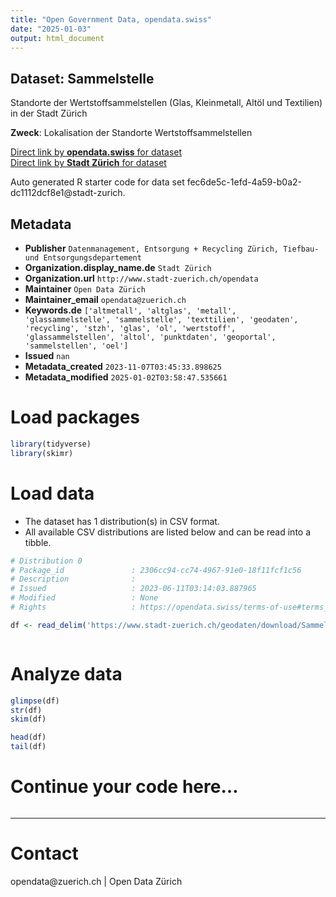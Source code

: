 ```yaml
---
title: "Open Government Data, opendata.swiss"
date: "2025-01-03"
output: html_document
---
```


## Dataset: Sammelstelle

Standorte der Wertstoffsammelstellen (Glas, Kleinmetall, Altöl und Textilien) in der Stadt Zürich

**Zweck**: Lokalisation der Standorte Wertstoffsammelstellen

[Direct link by **opendata.swiss** for dataset](https://opendata.swiss/de/dataset/sammelstelle1)<br>
[Direct link by **Stadt Zürich** for dataset](https://data.stadt-zuerich.ch/dataset/geo_sammelstelle)

Auto generated R starter code for data set fec6de5c-1efd-4a59-b0a2-dc1112dcf8e1@stadt-zurich.

## Metadata

- **Publisher** `Datenmanagement, Entsorgung + Recycling Zürich, Tiefbau- und Entsorgungsdepartement`
- **Organization.display_name.de** `Stadt Zürich`
- **Organization.url** `http://www.stadt-zuerich.ch/opendata`
- **Maintainer** `Open Data Zürich`
- **Maintainer_email** `opendata@zuerich.ch`
- **Keywords.de** `['altmetall', 'altglas', 'metall', 'glassammelstelle', 'sammelstelle', 'texttilien', 'geodaten', 'recycling', 'stzh', 'glas', 'ol', 'wertstoff', 'glassammelstellen', 'altol', 'punktdaten', 'geoportal', 'sammelstellen', 'oel']`
- **Issued** `nan`
- **Metadata_created** `2023-11-07T03:45:33.898625`
- **Metadata_modified** `2025-01-02T03:58:47.535661`


# Load packages

```r

library(tidyverse)
library(skimr)

```

# Load data

-   The dataset has 1 distribution(s) in CSV format.
-   All available CSV distributions are listed below and can be read into a tibble.

```r

# Distribution 0
# Package_id               : 2306cc94-cc74-4967-91e0-18f11fcf1c56
# Description              : 
# Issued                   : 2023-06-11T03:14:03.887965
# Modified                 : None
# Rights                   : https://opendata.swiss/terms-of-use#terms_open

df <- read_delim('https://www.stadt-zuerich.ch/geodaten/download/Sammelstelle?format=10008')



```

# Analyze data

```r

glimpse(df)
str(df)
skim(df)

head(df)
tail(df)

```

# Continue your code here...

```r

```

------------------------------------------------------------------------

# Contact

opendata@zuerich.ch | Open Data Zürich

